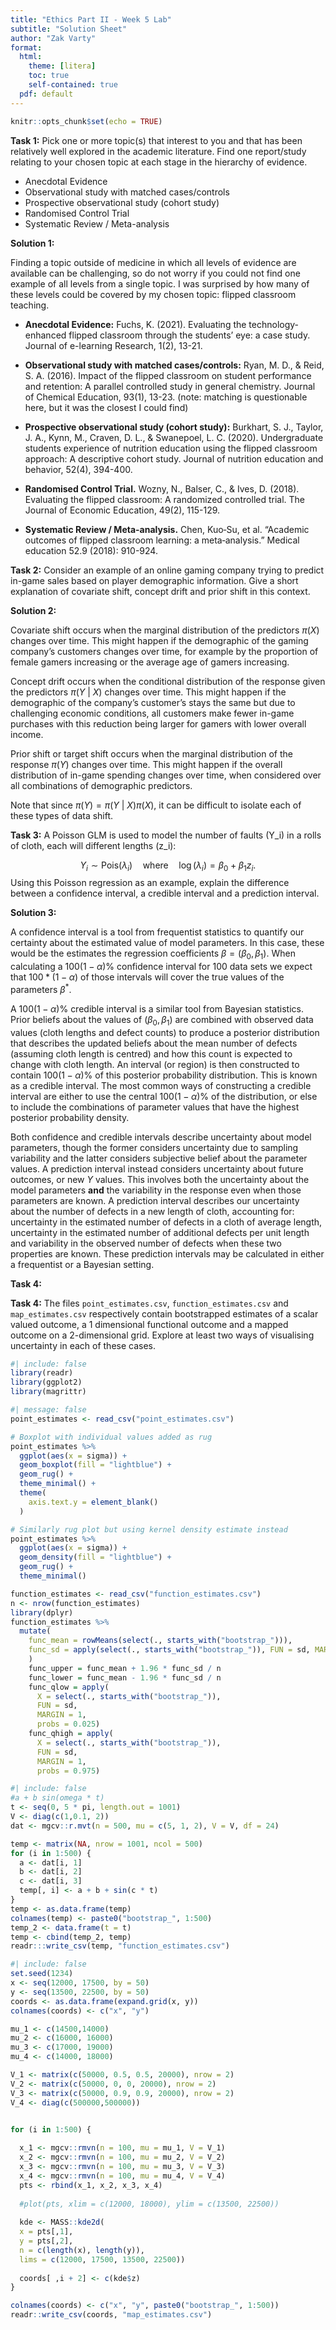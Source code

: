 ```yaml
---
title: "Ethics Part II - Week 5 Lab"
subtitle: "Solution Sheet"
author: "Zak Varty"
format:
  html:
    theme: [litera]
    toc: true
    self-contained: true
  pdf: default
---
```


```r
knitr::opts_chunk$set(echo = TRUE)
```


__Task 1:__ Pick one or more topic(s) that interest to you and that has been relatively well explored in the academic literature. Find one report/study relating to your chosen topic at each stage in the hierarchy of evidence. 

- Anecdotal Evidence
- Observational study with matched cases/controls
- Prospective observational study (cohort study)
- Randomised Control Trial
- Systematic Review / Meta-analysis


__Solution 1:__

Finding a topic outside of medicine in which all levels of evidence are available can be challenging, so do not worry if you could not find one example of all levels from a single topic. I was surprised by how many of these levels could be covered by my chosen topic: flipped classroom teaching.

- __Anecdotal Evidence:__ Fuchs, K. (2021). Evaluating the technology-enhanced flipped classroom through the students’ eye: a case study. Journal of e-learning Research, 1(2), 13-21.

- __Observational study with matched cases/controls:__ Ryan, M. D., & Reid, S. A. (2016). Impact of the flipped classroom on student performance and retention: A parallel controlled study in general chemistry. Journal of Chemical Education, 93(1), 13-23. (note: matching is questionable here, but it was the closest I could find)

- __Prospective observational study (cohort study):__ Burkhart, S. J., Taylor, J. A., Kynn, M., Craven, D. L., & Swanepoel, L. C. (2020). Undergraduate students experience of nutrition education using the flipped classroom approach: A descriptive cohort study. Journal of nutrition education and behavior, 52(4), 394-400.

- __Randomised Control Trial.__ Wozny, N., Balser, C., & Ives, D. (2018). Evaluating the flipped classroom: A randomized controlled trial. The Journal of Economic Education, 49(2), 115-129.

- __Systematic Review / Meta-analysis.__ Chen, Kuo‐Su, et al. "Academic outcomes of flipped classroom learning: a meta‐analysis." Medical education 52.9 (2018): 910-924.


__Task 2:__ Consider an example of an online gaming company trying to predict in-game sales based on player demographic information. Give a short explanation of covariate shift, concept drift and prior shift in this context. 

__Solution 2:__

Covariate shift occurs when the marginal distribution of the predictors $\pi(X)$ changes over time. This might happen if the demographic of the gaming company's customers changes over time, for example by the proportion of female gamers increasing or the average age of gamers increasing. 

Concept drift occurs when the conditional distribution of the response given the predictors $\pi(Y\ |\ X)$ changes over time. This might happen if the demographic of the company's customer's stays the same but due to challenging economic conditions, all customers make fewer in-game purchases with this reduction being larger for gamers with lower overall income. 

Prior shift or target shift occurs when the marginal distribution of the response $\pi(Y)$ changes over time. This might happen if the overall distribution of in-game spending changes over time, when considered over all combinations of demographic predictors. 

Note that since $\pi(Y) = \pi(Y \ |\  X) \pi(X)$, it can be difficult to isolate each of these types of data shift. 

__Task 3:__ A Poisson GLM is used to model the number of faults (Y_i) in a rolls of cloth, each will different lengths (z_i):

$$ Y_i \sim \text{Pois}(\lambda_i) \quad \text{where} \quad \log(\lambda_i) = \beta_0 + \beta_1 z_i.$$
Using this Poisson regression as an example, explain the difference between a confidence interval, a credible interval and a prediction interval. 


__Solution 3:__

A confidence interval is a tool from frequentist statistics to quantify our certainty about the estimated value of model parameters. In this case, these would be the estimates the regression coefficients $\beta = (\beta_0, \beta_1)$. When calculating a $100(1-\alpha)\%$ confidence interval for 100 data sets we expect that $100 * (1-\alpha)$ of those intervals will cover the true values of the parameters $\beta^*$. 

A $100(1-\alpha)\%$ credible interval is a similar tool from Bayesian statistics. Prior beliefs about the values of $(\beta_0, \beta_1)$ are combined with observed data values (cloth lengths and defect counts) to produce a posterior distribution that describes the updated beliefs about the mean number of defects (assuming cloth length is centred) and how this count is expected to change with cloth length. An interval (or region) is then constructed to contain $100(1-\alpha)\%$ of this posterior probability distribution. This is known as a credible interval. The most common ways of constructing a credible interval are either to use the central $100(1-\alpha)\%$ of the distribution, or else to include the  combinations of parameter values that have the highest posterior probability density.

Both confidence and credible intervals describe uncertainty about model parameters, though the former considers uncertainty due to sampling variability and the latter considers subjective belief about the parameter values. A prediction interval instead considers uncertainty about future outcomes, or new $Y$ values. This involves both the uncertainty about the model parameters __and__ the variability in the response even when those parameters are known. A prediction interval describes our uncertainty about the number of defects in a new length of cloth, accounting for: uncertainty in the estimated number of defects in a cloth of average length, uncertainty in the estimated number of additional defects per unit length and variability in the observed number of defects when these two properties are known. These prediction intervals may be calculated in either a frequentist or a Bayesian setting. 


__Task 4:__

__Task 4:__ The files `point_estimates.csv`, `function_estimates.csv` and `map_estimates.csv` respectively contain bootstrapped estimates of a scalar valued outcome, a 1 dimensional functional outcome and a mapped outcome on a 2-dimensional grid. Explore at least two ways of visualising uncertainty in each of these cases. 

```r
#| include: false
library(readr)
library(ggplot2)
library(magrittr)
```

```r
#| message: false
point_estimates <- read_csv("point_estimates.csv")

# Boxplot with individual values added as rug
point_estimates %>% 
  ggplot(aes(x = sigma)) + 
  geom_boxplot(fill = "lightblue") +
  geom_rug() + 
  theme_minimal() + 
  theme(
    axis.text.y = element_blank()
  )

# Similarly rug plot but using kernel density estimate instead
point_estimates %>% 
  ggplot(aes(x = sigma)) + 
  geom_density(fill = "lightblue") + 
  geom_rug() + 
  theme_minimal()
```

```r
function_estimates <- read_csv("function_estimates.csv")
n <- nrow(function_estimates)
library(dplyr)
function_estimates %>% 
  mutate(
    func_mean = rowMeans(select(., starts_with("bootstrap_"))),
    func_sd = apply(select(., starts_with("bootstrap_")), FUN = sd, MARGIN = 1)
    )
    func_upper = func_mean + 1.96 * func_sd / n 
    func_lower = func_mean - 1.96 * func_sd / n 
    func_qlow = apply(
      X = select(., starts_with("bootstrap_")),
      FUN = sd, 
      MARGIN = 1,
      probs = 0.025) 
    func_qhigh = apply(
      X = select(., starts_with("bootstrap_")),
      FUN = sd, 
      MARGIN = 1,
      probs = 0.975) 

```

```r
#| include: false
#a + b sin(omega * t)
t <- seq(0, 5 * pi, length.out = 1001)
V <- diag(c(1,0.1, 2))
dat <- mgcv::r.mvt(n = 500, mu = c(5, 1, 2), V = V, df = 24)

temp <- matrix(NA, nrow = 1001, ncol = 500)
for (i in 1:500) {
  a <- dat[i, 1]
  b <- dat[i, 2]
  c <- dat[i, 3]
  temp[, i] <- a + b + sin(c * t)
}
temp <- as.data.frame(temp)
colnames(temp) <- paste0("bootstrap_", 1:500)
temp_2 <- data.frame(t = t)
temp <- cbind(temp_2, temp)
readr:::write_csv(temp, "function_estimates.csv")
```

```r
#| include: false
set.seed(1234)
x <- seq(12000, 17500, by = 50)
y <- seq(13500, 22500, by = 50)
coords <- as.data.frame(expand.grid(x, y))
colnames(coords) <- c("x", "y")

mu_1 <- c(14500,14000)
mu_2 <- c(16000, 16000)
mu_3 <- c(17000, 19000)
mu_4 <- c(14000, 18000)

V_1 <- matrix(c(50000, 0.5, 0.5, 20000), nrow = 2)
V_2 <- matrix(c(50000, 0, 0, 20000), nrow = 2)
V_3 <- matrix(c(50000, 0.9, 0.9, 20000), nrow = 2)
V_4 <- diag(c(500000,500000))


for (i in 1:500) {
  
  x_1 <- mgcv::rmvn(n = 100, mu = mu_1, V = V_1)
  x_2 <- mgcv::rmvn(n = 100, mu = mu_2, V = V_2)
  x_3 <- mgcv::rmvn(n = 100, mu = mu_3, V = V_3)
  x_4 <- mgcv::rmvn(n = 100, mu = mu_4, V = V_4)
  pts <- rbind(x_1, x_2, x_3, x_4)
  
  #plot(pts, xlim = c(12000, 18000), ylim = c(13500, 22500))
  
  kde <- MASS::kde2d(
  x = pts[,1], 
  y = pts[,2],
  n = c(length(x), length(y)),
  lims = c(12000, 17500, 13500, 22500))
  
  coords[ ,i + 2] <- c(kde$z)
}

colnames(coords) <- c("x", "y", paste0("bootstrap_", 1:500))
readr::write_csv(coords, "map_estimates.csv")
```
